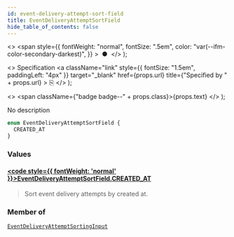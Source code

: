 ```yaml
---
id: event-delivery-attempt-sort-field
title: EventDeliveryAttemptSortField
hide_table_of_contents: false
---
```


  <>
    <span
      style={{
        fontWeight: "normal",
        fontSize: ".5em",
        color: "var(--ifm-color-secondary-darkest)",
      }}
    >
      &nbsp;●&nbsp;
    </span>
  </>
);

  <>
    Specification
    <a
      className="link"
      style={{ fontSize: "1.5em", paddingLeft: "4px" }}
      target="\_blank"
      href={props.url}
      title={"Specified by " + props.url}
    >
      ⎘
    </a>
  </>
);

  <>
    <span className={"badge badge--" + props.class}>{props.text}</span>
  </>
);

No description

```graphql
enum EventDeliveryAttemptSortField {
  CREATED_AT
}
```

### Values

#### [<code style={{ fontWeight: 'normal' }}>EventDeliveryAttemptSortField.<b>CREATED_AT</b></code>](#)

> Sort event delivery attempts by created at.

### Member of

[`EventDeliveryAttemptSortingInput`](../../api-reference/webhooks/inputs/event-delivery-attempt-sorting-input) <Badge class="secondary" text="input"/>
